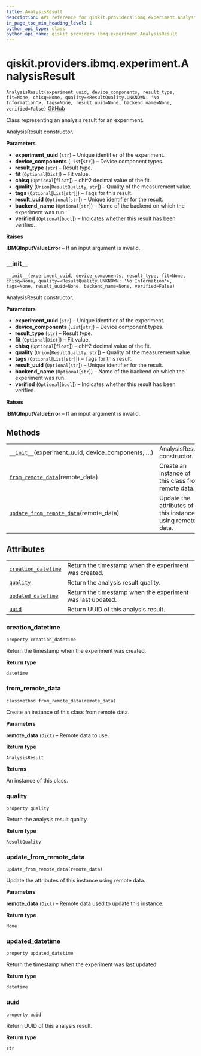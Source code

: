 ```yaml
---
title: AnalysisResult
description: API reference for qiskit.providers.ibmq.experiment.AnalysisResult
in_page_toc_min_heading_level: 1
python_api_type: class
python_api_name: qiskit.providers.ibmq.experiment.AnalysisResult
---
```


# qiskit.providers.ibmq.experiment.AnalysisResult

<span id="qiskit.providers.ibmq.experiment.AnalysisResult" />

`AnalysisResult(experiment_uuid, device_components, result_type, fit=None, chisq=None, quality=<ResultQuality.UNKNOWN: 'No Information'>, tags=None, result_uuid=None, backend_name=None, verified=False)` [GitHub](https://github.com/qiskit/qiskit-ibmq-provider/tree/stable/0.15/qiskit/providers/ibmq/experiment/analysis_result.py "view source code")

Class representing an analysis result for an experiment.

AnalysisResult constructor.

**Parameters**

*   **experiment\_uuid** (`str`) – Unique identifier of the experiment.
*   **device\_components** (`List`\[`str`]) – Device component types.
*   **result\_type** (`str`) – Result type.
*   **fit** (`Optional`\[`Dict`]) – Fit value.
*   **chisq** (`Optional`\[`float`]) – chi^2 decimal value of the fit.
*   **quality** (`Union`\[`ResultQuality`, `str`]) – Quality of the measurement value.
*   **tags** (`Optional`\[`List`\[`str`]]) – Tags for this result.
*   **result\_uuid** (`Optional`\[`str`]) – Unique identifier for the result.
*   **backend\_name** (`Optional`\[`str`]) – Name of the backend on which the experiment was run.
*   **verified** (`Optional`\[`bool`]) – Indicates whether this result has been verified..

**Raises**

**IBMQInputValueError** – If an input argument is invalid.

### \_\_init\_\_

<span id="qiskit.providers.ibmq.experiment.AnalysisResult.__init__" />

`__init__(experiment_uuid, device_components, result_type, fit=None, chisq=None, quality=<ResultQuality.UNKNOWN: 'No Information'>, tags=None, result_uuid=None, backend_name=None, verified=False)`

AnalysisResult constructor.

**Parameters**

*   **experiment\_uuid** (`str`) – Unique identifier of the experiment.
*   **device\_components** (`List`\[`str`]) – Device component types.
*   **result\_type** (`str`) – Result type.
*   **fit** (`Optional`\[`Dict`]) – Fit value.
*   **chisq** (`Optional`\[`float`]) – chi^2 decimal value of the fit.
*   **quality** (`Union`\[`ResultQuality`, `str`]) – Quality of the measurement value.
*   **tags** (`Optional`\[`List`\[`str`]]) – Tags for this result.
*   **result\_uuid** (`Optional`\[`str`]) – Unique identifier for the result.
*   **backend\_name** (`Optional`\[`str`]) – Name of the backend on which the experiment was run.
*   **verified** (`Optional`\[`bool`]) – Indicates whether this result has been verified..

**Raises**

**IBMQInputValueError** – If an input argument is invalid.

## Methods

|                                                                                                                                                                                               |                                                           |
| --------------------------------------------------------------------------------------------------------------------------------------------------------------------------------------------- | --------------------------------------------------------- |
| [`__init__`](#qiskit.providers.ibmq.experiment.AnalysisResult.__init__ "qiskit.providers.ibmq.experiment.AnalysisResult.__init__")(experiment\_uuid, device\_components, …)                   | AnalysisResult constructor.                               |
| [`from_remote_data`](#qiskit.providers.ibmq.experiment.AnalysisResult.from_remote_data "qiskit.providers.ibmq.experiment.AnalysisResult.from_remote_data")(remote\_data)                      | Create an instance of this class from remote data.        |
| [`update_from_remote_data`](#qiskit.providers.ibmq.experiment.AnalysisResult.update_from_remote_data "qiskit.providers.ibmq.experiment.AnalysisResult.update_from_remote_data")(remote\_data) | Update the attributes of this instance using remote data. |

## Attributes

|                                                                                                                                                               |                                                            |
| ------------------------------------------------------------------------------------------------------------------------------------------------------------- | ---------------------------------------------------------- |
| [`creation_datetime`](#qiskit.providers.ibmq.experiment.AnalysisResult.creation_datetime "qiskit.providers.ibmq.experiment.AnalysisResult.creation_datetime") | Return the timestamp when the experiment was created.      |
| [`quality`](#qiskit.providers.ibmq.experiment.AnalysisResult.quality "qiskit.providers.ibmq.experiment.AnalysisResult.quality")                               | Return the analysis result quality.                        |
| [`updated_datetime`](#qiskit.providers.ibmq.experiment.AnalysisResult.updated_datetime "qiskit.providers.ibmq.experiment.AnalysisResult.updated_datetime")    | Return the timestamp when the experiment was last updated. |
| [`uuid`](#qiskit.providers.ibmq.experiment.AnalysisResult.uuid "qiskit.providers.ibmq.experiment.AnalysisResult.uuid")                                        | Return UUID of this analysis result.                       |

### creation\_datetime

<span id="qiskit.providers.ibmq.experiment.AnalysisResult.creation_datetime" />

`property creation_datetime`

Return the timestamp when the experiment was created.

**Return type**

`datetime`

### from\_remote\_data

<span id="qiskit.providers.ibmq.experiment.AnalysisResult.from_remote_data" />

`classmethod from_remote_data(remote_data)`

Create an instance of this class from remote data.

**Parameters**

**remote\_data** (`Dict`) – Remote data to use.

**Return type**

`AnalysisResult`

**Returns**

An instance of this class.

### quality

<span id="qiskit.providers.ibmq.experiment.AnalysisResult.quality" />

`property quality`

Return the analysis result quality.

**Return type**

`ResultQuality`

### update\_from\_remote\_data

<span id="qiskit.providers.ibmq.experiment.AnalysisResult.update_from_remote_data" />

`update_from_remote_data(remote_data)`

Update the attributes of this instance using remote data.

**Parameters**

**remote\_data** (`Dict`) – Remote data used to update this instance.

**Return type**

`None`

### updated\_datetime

<span id="qiskit.providers.ibmq.experiment.AnalysisResult.updated_datetime" />

`property updated_datetime`

Return the timestamp when the experiment was last updated.

**Return type**

`datetime`

### uuid

<span id="qiskit.providers.ibmq.experiment.AnalysisResult.uuid" />

`property uuid`

Return UUID of this analysis result.

**Return type**

`str`

